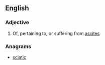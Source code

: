 ==English==

===Adjective===
{{en-adj}}

# Of, pertaining to, or suffering from [[ascites]]

===Anagrams===
* [[sciatic#English|sciatic]]
